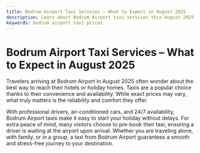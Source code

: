 ```yaml
---
title: Bodrum Airport Taxi Services – What to Expect in August 2025
description: Learn about Bodrum Airport taxi services this August 2025. Safe, reliable, and convenient transport options for every traveler.
keywords: bodrum airport taxi prices
---
```


# Bodrum Airport Taxi Services – What to Expect in August 2025

Travelers arriving at Bodrum Airport in August 2025 often wonder about the best way to reach their hotels or holiday homes. Taxis are a popular choice thanks to their convenience and availability. While exact prices may vary, what truly matters is the reliability and comfort they offer. 

With professional drivers, air-conditioned cars, and 24/7 availability, Bodrum Airport taxis make it easy to start your holiday without delays. For extra peace of mind, many visitors choose to pre-book their taxi, ensuring a driver is waiting at the airport upon arrival. Whether you are traveling alone, with family, or in a group, a taxi from Bodrum Airport guarantees a smooth and stress-free journey to your destination.
